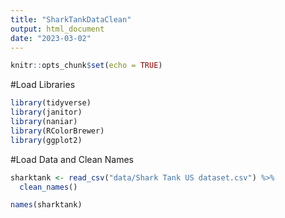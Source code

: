 ```yaml
---
title: "SharkTankDataClean"
output: html_document
date: "2023-03-02"
---
```


```r
knitr::opts_chunk$set(echo = TRUE)
```

#Load Libraries 
```r
library(tidyverse)
library(janitor)
library(naniar)
library(RColorBrewer)
library(ggplot2)
```

#Load Data and Clean Names
```r
sharktank <- read_csv("data/Shark Tank US dataset.csv") %>%
  clean_names()

names(sharktank)
```
